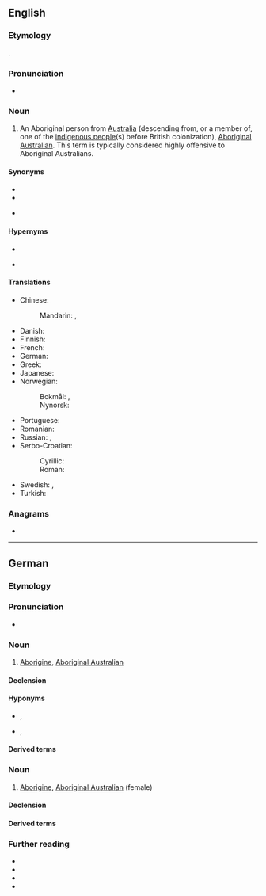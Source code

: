 {{also|aborigine|aborígine|ab origine}}
==English==

===Etymology===
{{back-form|en|Aborigines}}.

===Pronunciation===
* {{a|US}} {{IPA|en|/ˌæb.əˈɹɪdʒ.ə.ni/|/ˌæb.əˈɹɪdʒ.ɪ.ni/}}

===Noun===
{{en-noun}}

# An Aboriginal person from [[Australia]] (descending from, or a member of, one of the [[indigenous people]](s) before British colonization), [[Aboriginal Australian]]. This term is typically considered highly offensive to Aboriginal Australians.

====Synonyms====
* {{l|en|Aboriginal}}
* {{l|en|Aboriginal people}}
* {{l|en|Aboriginal Australian}} {{q|neutral term}}

====Hypernyms====
* {{l|en|Australoid}}
* {{l|en|Indigenous Australian}} {{q|person of the Aboriginal and [[Torres Strait Islander]] people of Australia}}

====Translations====
{{trans-top|Aboriginal person from Australia, Aboriginal Australian}}
* Chinese:
*: Mandarin: {{t+|cmn|澳洲原住民|tr=Àozhōu yuánzhùmín|sc=Hani}}, {{t+|cmn|原住民|tr=yuánzhùmín|sc=Hani}}
* Danish: {{t+|da|aboriginer|c}}
* Finnish: {{t+|fi|aborigine}}
* French: {{t+|fr|Aborigène|m|f}}
* German: {{t+|de|Aborigine|m|f}}
* Greek: {{t|el|Αβορίγινας|m}}
* Japanese: {{t|ja|アボリジニ|tr=aborijini|sc=Jpan}}
* Norwegian:
*: Bokmål: {{t+|nb|aborigin|m}}, {{t|nb|aboriginer|m}}
*: Nynorsk: {{t+|no|aborigin|m}}
{{trans-mid}}
* Portuguese: {{t+|pt|aborígine|m|f}}
* Romanian: {{t+|ro|aborigen|m}}
* Russian: {{t+|ru|абориге́н|m}}, {{t+|ru|абориге́нка|f}}
* Serbo-Croatian:
*: Cyrillic: {{t|sh|Абориџин|m|sc=Cyrl}}
*: Roman: {{t|sh|Aboridžin|m}}
* Swedish: {{t+|sv|aborigin|c}}, {{t+|sv|aboriginer|c}}
* Turkish: {{t+|tr|Aborjin}}
{{trans-bottom}}

===Anagrams===
* {{anagrams|en|a=abegiinor|baignoire}}

----

==German==
{{wikipedia|lang=de|Aborigines}}

===Etymology===
{{der|de|en|Aborigine}}

===Pronunciation===
* {{audio|de|De-Aborigine.ogg|Audio}}

===Noun===
{{de-noun|m,-:s,s|f=e}}

# [[#English|Aborigine]], [[Aboriginal Australian]] {{q|male or of unspecified gender}}
#: {{syn|de|Australneger<q:historic term, now racist>|;|[[australisch]]er [[Ureinwohner]]|[[Ureinwohner]] [[Australien]]s}}

====Declension====
{{de-ndecl|m,-:s,s}}

====Hyponyms====
* {{l|de|Aboriginemann}}, {{l|de|Aborigine-Mann}}
* {{l|de|Aboriginefrau}}, {{l|de||Aborigine-Frau}}

====Derived terms====
{{der3|de
|Aborigine-Eltern
|Aborigine-Englisch
|[[Aboriginefamilie]], [[Aborigine-Familie]]
|[[Aboriginefrau]], [[Aborigine-Frau]]
|Aborigine-Junge
|[[Aboriginekind]], [[Aborigine-Kind]]
|Aborigine-Kunst
|Aborigine-Künstler
|[[Aborigine-Künstlerin]] (could also be: {{af|de|Aborigine-Künstler|-in|nocat=1}})
|Aborigine-Kunstwerk
|Aborigine-Leben
|Aborigine-Literatur
|Aborigine-Mädchen
|[[Aboriginemann]], [[Aborigine-Mann]]
|Aboriginename
|[[Aboriginevolk]], [[Aborigine-Volk]]
|Halbblut-Aborigine
|Vollblut-Aborigine
}}

===Noun===
{{de-noun|f,s|m=e}}

# [[#English|Aborigine]], [[Aboriginal Australian]] (female)
#: {{syn|de|Aboriginefrau|Aborigine-Frau|;|Australnegerin<q:historic term, now racist>|;|[[australisch]]e [[Ureinwohnerin]]|[[Ureinwohnerin]] [[Australien]]s}}

====Declension====
{{de-ndecl|f,s}}

====Derived terms====
{{der3|de
|Halbblut-Aborigine
|Vollblut-Aborigine
}}

===Further reading===
* {{R:DWDS}}
* {{R:Duden|Aborigine_Einwohner_Australiens|Aborigine (Einwohner Australiens)}}
* {{R:Duden|Aborigine_Einwohnerin_Australiens|Aborigine (Einwohnerin Australiens)}}
* {{R:UniLeipzig}}
{{C|de|Demonyms}}